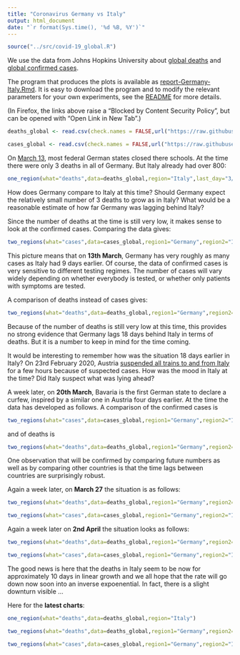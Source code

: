 ```yaml
---
title: "Coronavirus Germany vs Italy"
output: html_document
date: "`r format(Sys.time(), '%d %B, %Y')`"
---
```


```r
source("../src/covid-19_global.R")
```

We use the data from Johns Hopkins University about [global deaths](https://github.com/CSSEGISandData/COVID-19/blob/master/csse_covid_19_data/csse_covid_19_time_series/time_series_covid19_deaths_global.csv)  and [global confirmed cases](https://github.com/CSSEGISandData/COVID-19/blob/master/csse_covid_19_data/csse_covid_19_time_series/time_series_covid19_confirmed_global.csv).

The program that produces the plots is available as [report-Germany-Italy.Rmd](https://github.com/alexhkurz/coronavirus-in-R/blob/master/reports/report-Germany-Italy.Rmd). It is easy to download the program and to modify the relevant parameters for your own experiments, see the [README](https://github.com/alexhkurz/coronavirus-in-R/) for more details.

(In Firefox, the links above raise a "Blocked by Content Security Policy", but can be opened with "Open Link in New Tab".)
    
```r
deaths_global <- read.csv(check.names = FALSE,url("https://raw.githubusercontent.com/CSSEGISandData/COVID-19/master/csse_covid_19_data/csse_covid_19_time_series/time_series_covid19_deaths_global.csv"))

cases_global <- read.csv(check.names = FALSE,url("https://raw.githubusercontent.com/CSSEGISandData/COVID-19/master/csse_covid_19_data/csse_covid_19_time_series/time_series_covid19_confirmed_global.csv"))
```

On [March 13](https://en.wikipedia.org/wiki/2020_coronavirus_pandemic_in_Germany), 
most federal German states closed there schools. At the time there were only 3 deaths in all of Germany.  But Italy already had over 800:

```r
one_region(what="deaths",data=deaths_global,region="Italy",last_day="3/12/20",range=11)
```

How does Germany compare to Italy at this time? Should Germany expect the relatively small number of 3 deaths to grow as in Italy? What would be a reasonable estimate of how far Germany was lagging behind Italy?

Since the number of deaths at the time is still very low, it makes sense to look at the confirmed cases. Comparing the data gives:  

```r
two_regions(what="cases",data=cases_global,region1="Germany",region2="Italy",last_day="3/12/20",range=12,lag=9)
```

This picture means that on **13th March**, Germany has very roughly as many cases as Italy had 9 days earlier. Of course, the data of confirmed cases is very sensitive to different testing regimes. The number of cases will vary widely depending on whether everybody is tested, or whether only  patients with symptoms are tested.

A comparison of deaths instead of cases gives:

```r
two_regions(what="deaths",data=deaths_global,region1="Germany",region2="Italy",last_day="3/12/20",range=12,lag=18)
```

Because of the number of deaths is still very low at this time, this provides no strong evidence that Germany lags 18 days behind Italy in terms of deaths. But it is a number to keep in mind for the time coming.

It would be interesting to remember how was the situation 18 days earlier in Italy? On 23rd February 2020, Austria 
[suspended all trains to and from Italy](https://en.wikipedia.org/wiki/2020_coronavirus_pandemic_in_Italy#Travel_restrictions) 
for a few hours because of suspected cases. How was the mood in Italy at the time? Did Italy suspect what was lying ahead?
  
A week later, on **20th March**, Bavaria is the first German state to declare a curfew, 
inspired by a similar one in Austria four days earlier. 
At the time the data has developed as follows. A comparison of the confirmed cases is

```r
two_regions(what="cases",data=cases_global,region1="Germany",region2="Italy",last_day="3/19/20",range=18,lag=9) 
```

and of deaths is

```r
two_regions(what="deaths",data=deaths_global,region1="Germany",region2="Italy",last_day="3/19/20",range=18,lag=19) 
```

One observation that will be confirmed by comparing future numbers as well as by comparing other countries is that the time lags between countries are surprisingly robust.

Again a week later, on **March 27** the situation is as follows:

```r
two_regions(what="deaths",data=deaths_global,region1="Germany",region2="Italy",last_day="3/27/20",lag=19)
```

```r
two_regions(what="cases",data=cases_global,region1="Germany",region2="Italy",last_day="3/27/20",lag=9)
```

Again a week later on **2nd April** the situation looks as follows:

```r
two_regions(what="deaths",data=deaths_global,region1="Germany",region2="Italy",last_day="4/2/20",lag=22)
```

```r
two_regions(what="cases",data=cases_global,region1="Germany",region2="Italy",last_day="4/2/20",lag=10)
```

The good news is here that the deaths in Italy seem to be now for approximately 10 days in linear growth and we all hope that the rate will go down now soon into an inverse expoenential. In fact, there is a slight downturn visible ...

Here for the **latest charts**:


```r
one_region(what="deaths",data=deaths_global,region="Italy")
```


```r
two_regions(what="deaths",data=deaths_global,region1="Germany",region2="Italy",lag=22)
```

```r
two_regions(what="cases",data=cases_global,region1="Germany",region2="Italy",lag=10)
```
